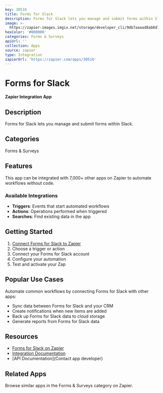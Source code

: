 ```yaml
---
key: 30516
title: Forms for Slack
description: Forms for Slack lets you manage and submit forms within Slack.
image: >-
  https://zapier-images.imgix.net/storage/developer_cli/9db7aaaad8ab8d7ae14ecfc6feb7c4fa.png?auto=format%2Ccompress&ixlib=python-3.0.0&q=50
hexColor: '#000000'
categories: Forms & Surveys
apiUrl: ''
collection: Apps
source: zapier
type: Integration
zapierUrl: 'https://zapier.com/apps/30516'
---
```

# Forms for Slack

**Zapier Integration App**

## Description

Forms for Slack lets you manage and submit forms within Slack.

## Categories

Forms & Surveys

## Features

This app can be integrated with 7,000+ other apps on Zapier to automate workflows without code.

### Available Integrations

- **Triggers**: Events that start automated workflows
- **Actions**: Operations performed when triggered
- **Searches**: Find existing data in the app

## Getting Started

1. [Connect Forms for Slack to Zapier](https://zapier.com/apps/30516)
2. Choose a trigger or action
3. Connect your Forms for Slack account
4. Configure your automation
5. Test and activate your Zap

## Popular Use Cases

Automate common workflows by connecting Forms for Slack with other apps:

- Sync data between Forms for Slack and your CRM
- Create notifications when new items are added
- Back up Forms for Slack data to cloud storage
- Generate reports from Forms for Slack data

## Resources

- [Forms for Slack on Zapier](https://zapier.com/apps/30516)
- [Integration Documentation](https://zapier.com/apps/30516/integrations)
- [API Documentation](Contact app developer)

## Related Apps

Browse similar apps in the Forms & Surveys category on Zapier.
